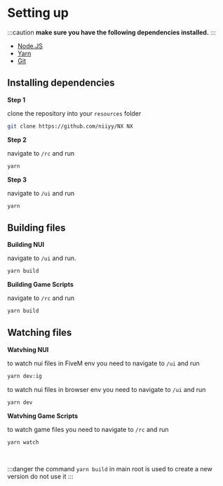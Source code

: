 # Setting up

:::caution
**make sure you have the following dependencies installed.**
:::

- [Node.JS](https://nodejs.org/en/)
- [Yarn](https://classic.yarnpkg.com/lang/en/docs/install/)
- [Git](https://git-scm.com/)

## Installing dependencies

**Step 1**

clone the repository into your `resources` folder

```sh
git clone https://github.com/niiyy/NX NX
```

**Step 2**

navigate to `/rc` and run

```sh
yarn
```

**Step 3**

navigate to `/ui` and run

```sh
yarn
```

## Building files

**Building NUI**

navigate to `/ui` and run.

```sh
yarn build
```

**Building Game Scripts**

navigate to `/rc` and run

```sh
yarn build
```

## Watching files

**Watvhing NUI**

to watch nui files in FiveM env you need to navigate to `/ui` and run

```sh
yarn dev:ig
```

to watch nui files in browser env you need to navigate to `/ui` and run

```sh
yarn dev
```

**Watvhing Game Scripts**

to watch game files you need to navigate to `/rc` and run

```sh
yarn watch
```

<br />

:::danger
the command `yarn build` in main root is used to create a new version do not use it
:::
